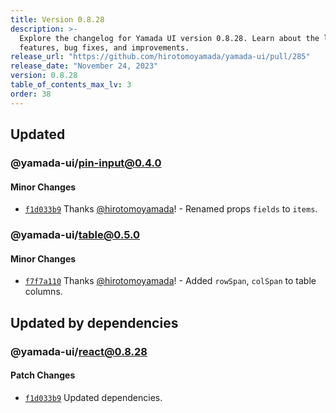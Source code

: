 ```yaml
---
title: Version 0.8.28
description: >-
  Explore the changelog for Yamada UI version 0.8.28. Learn about the latest
  features, bug fixes, and improvements.
release_url: "https://github.com/hirotomoyamada/yamada-ui/pull/285"
release_date: "November 24, 2023"
version: 0.8.28
table_of_contents_max_lv: 3
order: 38
---
```


## Updated

### @yamada-ui/pin-input@0.4.0

#### Minor Changes

- [`f1d033b9`](https://github.com/hirotomoyamada/yamada-ui/commit/f1d033b9da15321e5594dbca4a57d287265b0963) Thanks [@hirotomoyamada](https://github.com/hirotomoyamada)! - Renamed props `fields` to `items`.

### @yamada-ui/table@0.5.0

#### Minor Changes

- [`f7f7a110`](https://github.com/hirotomoyamada/yamada-ui/commit/f7f7a11084c88bc2c0941a53c277f3d4a6901d1a) Thanks [@hirotomoyamada](https://github.com/hirotomoyamada)! - Added `rowSpan`, `colSpan` to table columns.

## Updated by dependencies

### @yamada-ui/react@0.8.28

#### Patch Changes

- [`f1d033b9`](https://github.com/hirotomoyamada/yamada-ui/commit/f1d033b9da15321e5594dbca4a57d287265b0963) Updated dependencies.
